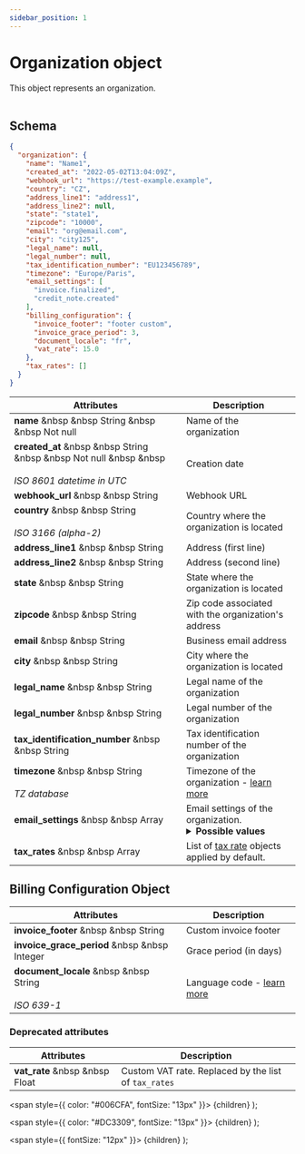```yaml
---
sidebar_position: 1
---
```


# Organization object

This object represents an organization.<br></br>

## Schema

```json
{
  "organization": {
    "name": "Name1",
    "created_at": "2022-05-02T13:04:09Z",
    "webhook_url": "https://test-example.example",
    "country": "CZ",
    "address_line1": "address1",
    "address_line2": null,
    "state": "state1",
    "zipcode": "10000",
    "email": "org@email.com",
    "city": "city125",
    "legal_name": null,
    "legal_number": null,
    "tax_identification_number": "EU123456789",
    "timezone": "Europe/Paris",
    "email_settings": [
      "invoice.finalized",
      "credit_note.created"
    ],
    "billing_configuration": {
      "invoice_footer": "footer custom",
      "invoice_grace_period": 3,
      "document_locale": "fr",
      "vat_rate": 15.0
    },
    "tax_rates": []
  }
}
```

| Attributes | Description |
| -----------| ----------- |
| **name** &nbsp &nbsp <Type>String</Type> &nbsp &nbsp <NotNullable>Not null</NotNullable> | Name of the organization |
| **created_at** &nbsp &nbsp <Type>String</Type> &nbsp &nbsp <NotNullable>Not null</NotNullable> &nbsp &nbsp <br></br><Comment>*ISO 8601 datetime in UTC*</Comment> | Creation date |
| **webhook_url** &nbsp &nbsp <Type>String</Type> | Webhook URL |
| **country** &nbsp &nbsp <Type>String</Type><br></br><Comment>*ISO 3166 (alpha-2)*</Comment> | Country where the organization is located |
| **address_line1** &nbsp &nbsp <Type>String</Type> | Address (first line) |
| **address_line2** &nbsp &nbsp <Type>String</Type> | Address (second line) |
| **state** &nbsp &nbsp <Type>String</Type> | State where the organization is located |
| **zipcode** &nbsp &nbsp <Type>String</Type> | Zip code associated with the organization's address |
| **email** &nbsp &nbsp <Type>String</Type> | Business email address |
| **city** &nbsp &nbsp <Type>String</Type> | City where the organization is located |
| **legal_name** &nbsp &nbsp <Type>String</Type> | Legal name of the organization |
| **legal_number** &nbsp &nbsp <Type>String</Type> | Legal number of the organization |
| **tax_identification_number** &nbsp &nbsp <Type>String</Type> | Tax identification number of the organization |
| **timezone** &nbsp &nbsp <Type>String</Type><br></br><Comment>*TZ database*</Comment> | Timezone of the organization - [learn more](../resources/timezones) |
| **email_settings** &nbsp &nbsp <Type>Array</Type> | Email settings of the organization. <details><summary>**Possible values**</summary><div>- `invoice.finalized`<br/>- `credit_note.created`</div></details> |
| **tax_rates** &nbsp &nbsp <Type>Array</Type> | List of [tax rate](../tax_rates/tax-rate-object) objects applied by default. |

## Billing Configuration Object

| Attributes | Description |
| -----------| ----------- |
| **invoice_footer** &nbsp &nbsp <Type>String</Type> | Custom invoice footer |
| **invoice_grace_period** &nbsp &nbsp <Type>Integer</Type> | Grace period (in days) |
| **document_locale** &nbsp &nbsp <Type>String</Type><br></br><Comment>*ISO 639-1*</Comment> | Language code - [learn more](../resources/locales) |

### Deprecated attributes

| Attributes | Description |
|--|--|
| **vat_rate** &nbsp &nbsp <Type>Float</Type> | Custom VAT rate. Replaced by the list of `tax_rates` |

  <span
    style={{
      color: "#006CFA",
      fontSize: "13px"
    }}>
    {children}
  </span>
);

  <span
    style={{
      color: "#DC3309",
      fontSize: "13px"
    }}>
    {children}
  </span>
);

  <span
    style={{
      fontSize: "12px"
    }}>
    {children}
  </span>
);
